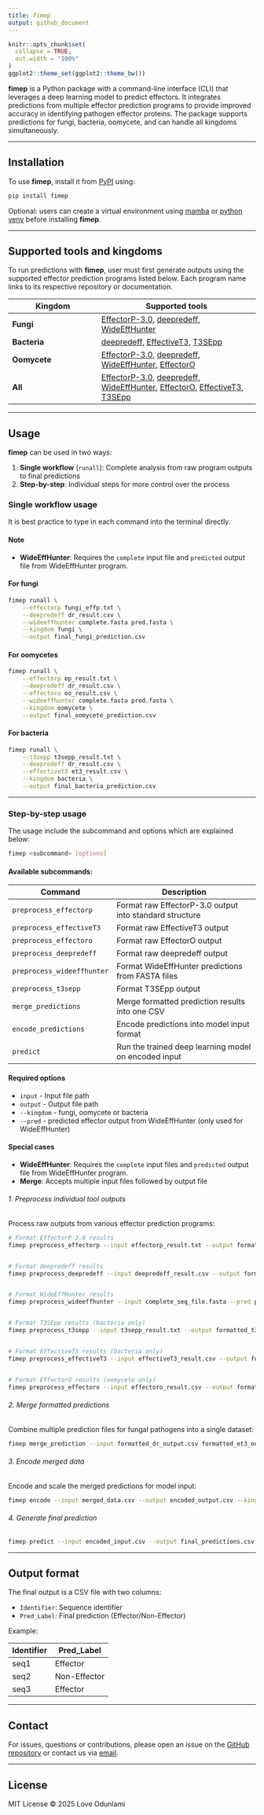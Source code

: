 ```yaml
---
title: fimep
output: github_document
---
```



```r
knitr::opts_chunk$set(
  collapse = TRUE,
  out.width = "100%"
)
ggplot2::theme_set(ggplot2::theme_bw())
```



**fimep** is a Python package with a command-line interface (CLI) that leverages a deep learning model to predict effectors. It integrates predictions from multiple effector prediction programs to provide improved accuracy in identifying pathogen effector proteins. The package supports predictions for fungi, bacteria, oomycete, and can handle all kingdoms simultaneously.


------------------------------------------------------------------------


## Installation


To use **fimep**, install it from [PyPI](https://pypi.org/) using:

``` bash
pip install fimep
```

Optional: users can create a virtual environment using [mamba](https://mamba.readthedocs.io/en/latest/user_guide/mamba.html) or [python venv](https://docs.python.org/3/library/venv.html) before installing **fimep**.

------------------------------------------------------------------------



## Supported tools and kingdoms
To run predictions with **fimep**, user must first generate outputs using the supported effector prediction programs listed below. Each program name links to its respective repository or documentation. 


| Kingdom | Supported tools |
|---------|----------------|
| **Fungi** | [EffectorP-3.0](https://github.com/JanaSperschneider/EffectorP-3.0), [deepredeff](https://ruthkr.github.io/deepredeff/), [WideEffHunter](https://github.com/Gisel-Carreon/WideEffHunter_1.0) |
| **Bacteria** | [deepredeff](https://ruthkr.github.io/deepredeff/), [EffectiveT3](https://galaxy.lisc.univie.ac.at/?tool_id=effectivet3&version=latest), [T3SEpp](http://61.160.194.165:3080/T3SEpp/) |
| **Oomycete** | [EffectorP-3.0](https://github.com/JanaSperschneider/EffectorP-3.0), [deepredeff](https://ruthkr.github.io/deepredeff/), [WideEffHunter](https://github.com/Gisel-Carreon/WideEffHunter_1.0), [EffectorO](https://github.com/mjnur/oomycete-effector-prediction) |
| **All** | [EffectorP-3.0](https://github.com/JanaSperschneider/EffectorP-3.0), [deepredeff](https://ruthkr.github.io/deepredeff/), [WideEffHunter](https://github.com/Gisel-Carreon/WideEffHunter_1.0), [EffectorO](https://github.com/mjnur/oomycete-effector-prediction), [EffectiveT3](https://galaxy.lisc.univie.ac.at/?tool_id=effectivet3&version=latest), [T3SEpp](http://61.160.194.165:3080/T3SEpp/)  |



------------------------------------------------------------------------


## Usage

**fimep** can be used in two ways:

1. **Single workflow** (`runall`): Complete analysis from raw program outputs to final predictions
2. **Step-by-step**: Individual steps for more control over the process


### Single workflow usage

It is best practice to type in each command into the terminal directly. 

#### Note
- **WideEffHunter**: Requires the `complete` input file and `predicted` output file from WideEffHunter program.

#### For fungi
```bash
fimep runall \
    --effectorp fungi_effp.txt \
    --deepredeff dr_result.csv \
    --wideeffhunter complete.fasta pred.fasta \
    --kingdom fungi \
    --output final_fungi_prediction.csv
```

#### For oomycetes
```bash
fimep runall \
    --effectorp ep_result.txt \
    --deepredeff dr_result.csv \
    --effectoro eo_result.csv \
    --wideeffhunter complete.fasta pred.fasta \
    --kingdom oomycete \
    --output final_oomycete_prediction.csv
```

#### For bacteria
```bash
fimep runall \
    --t3sepp t3sepp_result.txt \
    --deepredeff dr_result.csv \
    --effectivet3 et3_result.csv \
    --kingdom bacteria \
    --output final_bacteria_prediction.csv
```

------------------------------------------------------------------------

### Step-by-step usage

The usage include the subcommand and options which are explained below:

```bash
fimep <subcommand> [options]
```

#### Available subcommands:

| Command                        | Description                                           |
|--------------------------------|-------------------------------------------------------|
| `preprocess_effectorp`         | Format raw EffectorP-3.0 output into standard structure   |
| `preprocess_effectiveT3`       | Format raw EffectiveT3 output                         |
| `preprocess_effectoro`         | Format raw EffectorO output                           |
| `preprocess_deepredeff`        | Format raw deepredeff output                          |
| `preprocess_wideeffhunter`     | Format WideEffHunter predictions from FASTA files     |
| `preprocess_t3sepp`            | Format T3SEpp output                                  |
| `merge_predictions`            | Merge formatted prediction results into one CSV       |
| `encode_predictions`           | Encode predictions into model input format            |
| `predict`                      | Run the trained deep learning model on encoded input  |


#### Required options
- `input` - Input file path
- `output` - Output file path
- `--kingdom` -  fungi, oomycete or bacteria
- `--pred` - predicted effector output from WideEffHunter (only used for WideEffHunter)


#### Special cases
- **WideEffHunter**: Requires the `complete` input files and `predicted` output file from WideEffHunter program.
- **Merge**: Accepts multiple input files followed by output file





###### 1. Preprocess individual tool outputs

Process raw outputs from various effector prediction programs:


```bash
# Format EffectorP-3.0 results
fimep preprocess_effectorp --input effectorp_result.txt --output formatted_ep_output.csv --kingdom fungi


# Format deepredeff results
fimep preprocess_deepredeff --input deepredeff_result.csv --output formatted_dr_output.csv --kingdom fungi


# Format WideEffHunter results 
fimep preprocess_wideeffhunter --input complete_seq_file.fasta --pred predicted_wideeffhunter_output.fasta --output formatted_we_output.csv --kingdom oomycete


# Format T3SEpp results (bacteria only) 
fimep preprocess_t3sepp --input t3sepp_result.txt --output formatted_t3p_output.csv --kingdom bacteria


# Format EffectiveT3 results (bacteria only)
fimep preprocess_effectiveT3 --input effectiveT3_result.csv --output formatted_et3_output.csv --kingdom bacteria


# Format EffectorO results (oomycete only)
fimep preprocess_effectoro --input effectoro_result.csv --output formatted_eo_output.csv --kingdom oomycete


```

###### 2. Merge formatted predictions

Combine multiple prediction files for fungal pathogens into a single dataset:

```bash
fimep merge_prediction --input formatted_dr_output.csv formatted_et3_output.csv formatted_t3p_output.csv --output merged_data.csv
```

###### 3. Encode merged data

Encode and scale the merged predictions for model input:

```bash
fimep encode --input merged_data.csv --output encoded_output.csv --kingdom fungi
```

###### 4. Generate final prediction


```bash
fimep predict --input encoded_input.csv --output final_predictions.csv
```

------------------------------------------------------------------------

## Output format

The final output is a CSV file with two columns:

- `Identifier`: Sequence identifier
- `Pred_Label`: Final prediction (Effector/Non-Effector)

Example:

| Identifier | Pred_Label |
|------------|------------|
| seq1 | Effector |
| seq2 | Non-Effector |
| seq3 | Effector |


------------------------------------------------------------------------

## Contact

For issues, questions or contributions, please open an issue on the [GitHub repository](https://github.com/LoveBio/fimep/issues) or contact us via [email](mailto:lovekayode1@gmail.com).

------------------------------------------------------------------------

## License

MIT License © 2025 Love Odunlami
